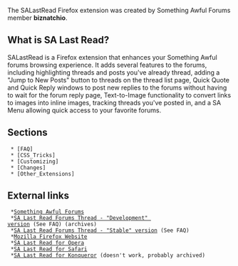 The SALastRead Firefox extension was created by Something Awful Forums member '''biznatchio'''. 




== What is SA Last Read? ==
SALastRead is a Firefox extension that enhances your Something Awful forums browsing experience. It adds several features to the forums, including highlighting threads and posts you've already thread, adding a "Jump to New Posts" button to threads on the thread list page, Quick Quote and Quick Reply windows to post new replies to the forums without having to wait for the forum reply page, Text-to-Image functionality to convert links to images into inline images, tracking threads you've posted in, and a SA Menu allowing quick access to your favorite forums.

== Sections ==
  * [FAQ]
  * [CSS_Tricks]
  * [Customizing]
  * [Changes]
  * [Other_Extensions]

== External links ==
  *[http://forums.somethingawful.com/ Something Awful Forums]
  *[http://forums.somethingawful.com/showthread.php?s=&threadid=1723782 SA Last Read Forums Thread - "Development" version] (See FAQ) (archives)
  *[http://forums.somethingawful.com/showthread.php?s=&threadid=2015554 SA Last Read Forums Thread - "Stable" version] (See FAQ)
  *[http://www.mozilla.org/products/firefox/ Mozilla Firefox Website]
  *[http://forums.somethingawful.com/showthread.php?s=&threadid=1903701 SA Last Read for Opera]
  *[http://forums.somethingawful.com/showthread.php?s=&threadid=1706787 SA Last Read for Safari]
  *[http://forums.somethingawful.com/showthread.php?s=&threadid=1543330 SA Last Read for Konqueror] (doesn't work, probably archived)
